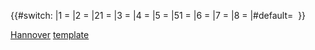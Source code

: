 <noinclude>{{Vorlagendokumentation S-Bahn-Linie|Hannover}}
[[Category:S-Bahn templates|Hannover]]
[[Category:Hanover S-Bahn|template]]
</noinclude><includeonly>{{#switch: {{{1}}}
|1 = [[漢諾威城市快鐵|{{Bahnlinie|S|1||white|#977AAE|#977AAE|S-Bahn Hannover S1|2}}]]
|2 = [[漢諾威城市快鐵|{{Bahnlinie|S|2||white|#008439|#008439|S-Bahn Hannover S2|2}}]]
|21 = {{Bahnlinie|S|21||white|#008439|#008439|S-Bahn Hannover S21|2}}
|3 = [[漢諾威城市快鐵|{{Bahnlinie|S|3||white|#E27FAB|#E27FAB|S-Bahn Hannover S3|2}}]]
|4 = [[漢諾威城市快鐵|{{Bahnlinie|S|4||white|#CD1076|#CD1076|S-Bahn Hannover S4|2}}]]
|5 = [[漢諾威城市快鐵|{{Bahnlinie|S|5||white|#EFA100|#EFA100|S-Bahn Hannover S5|2}}]]
|51 = {{Bahnlinie|S|51||white|#EFA100|#EFA100|S-Bahn Hannover S51|2}}
|6 = [[漢諾威城市快鐵|{{Bahnlinie|S|6||white|#0000CD|#0000CD|S-Bahn Hannover S6|2}}]]
|7 = [[漢諾威城市快鐵|{{Bahnlinie|S|7||white|#BCEE68|#BCEE68|S-Bahn Hannover S7|2}}]]
|8 = [[漢諾威城市快鐵|{{Bahnlinie|S|8||white|#87CEFF|#87CEFF|S-Bahn Hannover S8|2}}]]
|#default=&nbsp;</span>
}}</includeonly>